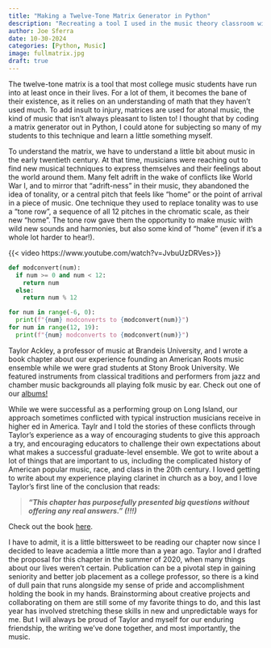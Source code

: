 ```yaml
---
title: "Making a Twelve-Tone Matrix Generator in Python"
description: "Recreating a tool I used in the music theory classroom with Python."
author: Joe Sferra
date: 10-30-2024
categories: [Python, Music]
image: fullmatrix.jpg
draft: true
---
```

The twelve-tone matrix is a tool that most college music students have run into at least once in their lives. For a lot of them, it becomes the bane of their existence, as it relies on an understanding of math that they haven't used much. To add insult to injury, matrices are used for atonal music, the kind of music that isn't always pleasant to listen to! I thought that by coding a matrix generator out in Python, I could atone for subjecting so many of my students to this technique and learn a little something myself.

To understand the matrix, we have to understand a little bit about music in the early twentieth century. At that time, musicians were reaching out to find new musical techniques to express themselves and their feelings about the world around them. Many felt adrift in the wake of conflicts like World War I, and to mirror that "adrift-ness" in their music, they abandoned the idea of tonality, or a central pitch that feels like "home" or the point of arrival in a piece of music. One technique they used to replace tonality was to use a "tone row", a sequence of all 12 pitches in the chromatic scale, as their new "home". The tone row gave them the opportunity to make music with wild new sounds and harmonies, but also some kind of "home" (even if it's a whole lot harder to hear!). 


{{< video https://www.youtube.com/watch?v=JvbuUzDRVes>}}




```python
def modconvert(num):
  if num >= 0 and num < 12:
    return num
  else:
    return num % 12

for num in range(-6, 0):
  print(f"{num} modconverts to {modconvert(num)}")
for num in range(12, 19):
  print(f"{num} modconverts to {modconvert(num)}")
```



Taylor Ackley, a professor of music at Brandeis University, and I wrote a book chapter about our experience founding an American Roots music ensemble while we were grad students at Stony Brook University. We featured instruments from classical traditions and performers from jazz and chamber music backgrounds all playing folk music by ear. Check out one of our [albums!](https://taylorackley.bandcamp.com/)   

While we were successful as a performing group on Long Island, our approach sometimes conflicted with typical instruction musicians receive in higher ed in America. Taylr and I told the stories of these conflicts through Taylor's experience as a way of encouraging students to give this approach a try, and encouraging educators to challenge their own expectations about what makes a successful graduate-level ensemble. We got to write about a lot of things that are important to us, including the complicated history of American popular music, race, and class in the 20th century. I loved getting to write about my experience playing clarinet in church as a boy, and I love Taylor's first line of the conclusion that reads:

> ***"This chapter has purposefully presented big questions without offering any real answers." (!!!)***

Check out the book [here](https://www.amazon.com/Handbook-Business-Creative-Industries-Education/dp/1800505221/).  

I have to admit, it is a little bittersweet to be reading our chapter now since I decided to leave academia a little more than a year ago. Taylor and I drafted the proposal for this chapter in the summer of 2020, when many things about our lives weren't certain. Publication can be a pivotal step in gaining seniority and better job placement as a college professor, so there is a kind of dull pain that runs alongside my sense of pride and accomplishment holding the book in my hands. Brainstorming about creative projects and collaborating on them are still some of my favorite things to do, and this last year has involved stretching these skills in new and unpredictable ways for me. But I will always be proud of Taylor and myself for our enduring friendship, the writing we've done together, and most importantly, the music.
